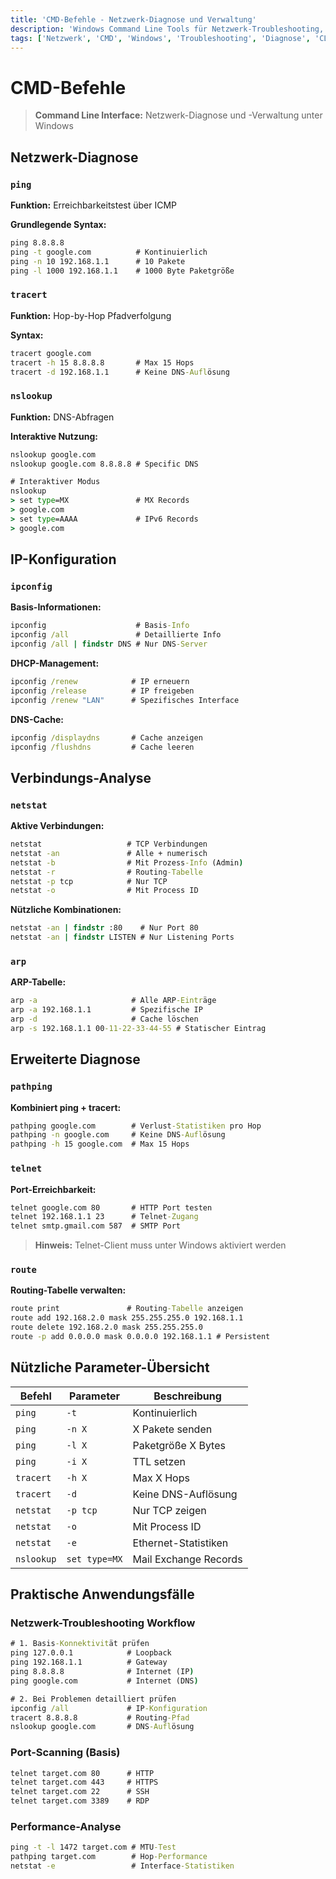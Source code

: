 ```yaml
---
title: 'CMD-Befehle - Netzwerk-Diagnose und Verwaltung'
description: 'Windows Command Line Tools für Netzwerk-Troubleshooting, ping, tracert, netstat, ipconfig'
tags: ['Netzwerk', 'CMD', 'Windows', 'Troubleshooting', 'Diagnose', 'CLI']
---
```


# CMD-Befehle

> **Command Line Interface:** Netzwerk-Diagnose und -Verwaltung unter Windows

## Netzwerk-Diagnose

### `ping`
**Funktion:** Erreichbarkeitstest über ICMP

**Grundlegende Syntax:**
```cmd
ping 8.8.8.8
ping -t google.com          # Kontinuierlich
ping -n 10 192.168.1.1      # 10 Pakete
ping -l 1000 192.168.1.1    # 1000 Byte Paketgröße
```

### `tracert`
**Funktion:** Hop-by-Hop Pfadverfolgung

**Syntax:**
```cmd
tracert google.com
tracert -h 15 8.8.8.8       # Max 15 Hops
tracert -d 192.168.1.1      # Keine DNS-Auflösung
```

### `nslookup`
**Funktion:** DNS-Abfragen

**Interaktive Nutzung:**
```cmd
nslookup google.com
nslookup google.com 8.8.8.8 # Specific DNS

# Interaktiver Modus
nslookup
> set type=MX               # MX Records
> google.com
> set type=AAAA             # IPv6 Records
> google.com
```

## IP-Konfiguration

### `ipconfig`
**Basis-Informationen:**
```cmd
ipconfig                    # Basis-Info
ipconfig /all               # Detaillierte Info
ipconfig /all | findstr DNS # Nur DNS-Server
```

**DHCP-Management:**
```cmd
ipconfig /renew            # IP erneuern
ipconfig /release          # IP freigeben
ipconfig /renew "LAN"      # Spezifisches Interface
```

**DNS-Cache:**
```cmd
ipconfig /displaydns       # Cache anzeigen
ipconfig /flushdns         # Cache leeren
```

## Verbindungs-Analyse

### `netstat`
**Aktive Verbindungen:**
```cmd
netstat                   # TCP Verbindungen
netstat -an               # Alle + numerisch
netstat -b                # Mit Prozess-Info (Admin)
netstat -r                # Routing-Tabelle
netstat -p tcp            # Nur TCP
netstat -o                # Mit Process ID
```

**Nützliche Kombinationen:**
```cmd
netstat -an | findstr :80    # Nur Port 80
netstat -an | findstr LISTEN # Nur Listening Ports
```

### `arp`
**ARP-Tabelle:**
```cmd
arp -a                     # Alle ARP-Einträge
arp -a 192.168.1.1         # Spezifische IP
arp -d                     # Cache löschen
arp -s 192.168.1.1 00-11-22-33-44-55 # Statischer Eintrag
```

## Erweiterte Diagnose

### `pathping`
**Kombiniert ping + tracert:**
```cmd
pathping google.com        # Verlust-Statistiken pro Hop
pathping -n google.com     # Keine DNS-Auflösung
pathping -h 15 google.com  # Max 15 Hops
```

### `telnet`
**Port-Erreichbarkeit:**
```cmd
telnet google.com 80       # HTTP Port testen
telnet 192.168.1.1 23      # Telnet-Zugang
telnet smtp.gmail.com 587  # SMTP Port
```

> **Hinweis:** Telnet-Client muss unter Windows aktiviert werden

### `route`
**Routing-Tabelle verwalten:**
```cmd
route print               # Routing-Tabelle anzeigen
route add 192.168.2.0 mask 255.255.255.0 192.168.1.1
route delete 192.168.2.0 mask 255.255.255.0
route -p add 0.0.0.0 mask 0.0.0.0 192.168.1.1 # Persistent
```

## Nützliche Parameter-Übersicht

| Befehl | Parameter | Beschreibung |
|--------|-----------|-------------|
| `ping` | `-t` | Kontinuierlich |
| `ping` | `-n X` | X Pakete senden |
| `ping` | `-l X` | Paketgröße X Bytes |
| `ping` | `-i X` | TTL setzen |
| `tracert` | `-h X` | Max X Hops |
| `tracert` | `-d` | Keine DNS-Auflösung |
| `netstat` | `-p tcp` | Nur TCP zeigen |
| `netstat` | `-o` | Mit Process ID |
| `netstat` | `-e` | Ethernet-Statistiken |
| `nslookup` | `set type=MX` | Mail Exchange Records |

## Praktische Anwendungsfälle

### Netzwerk-Troubleshooting Workflow
```cmd
# 1. Basis-Konnektivität prüfen
ping 127.0.0.1            # Loopback
ping 192.168.1.1          # Gateway
ping 8.8.8.8              # Internet (IP)
ping google.com           # Internet (DNS)

# 2. Bei Problemen detailliert prüfen
ipconfig /all             # IP-Konfiguration
tracert 8.8.8.8           # Routing-Pfad
nslookup google.com       # DNS-Auflösung
```

### Port-Scanning (Basis)
```cmd
telnet target.com 80      # HTTP
telnet target.com 443     # HTTPS
telnet target.com 22      # SSH
telnet target.com 3389    # RDP
```

### Performance-Analyse
```cmd
ping -t -l 1472 target.com # MTU-Test
pathping target.com        # Hop-Performance
netstat -e                 # Interface-Statistiken
```
